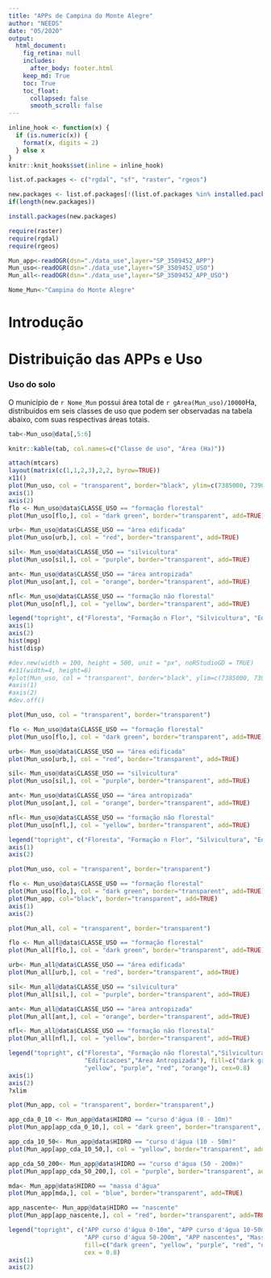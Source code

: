 ```yaml
---
title: "APPs de Campina do Monte Alegre"
author: "NEEDS"
date: "05/2020"
output: 
  html_document:
    fig_retina: null 
    includes:
      after_body: footer.html
    keep_md: True
    toc: True
    toc_float:
      collapsed: false
      smooth_scroll: false
---
```


```r
inline_hook <- function(x) {
  if (is.numeric(x)) {
    format(x, digits = 2)
  } else x
}
knitr::knit_hooks$set(inline = inline_hook)
```


```r
list.of.packages <- c("rgdal", "sf", "raster", "rgeos")

new.packages <- list.of.packages[!(list.of.packages %in% installed.packages()[,"Package"])]
if(length(new.packages)) 

install.packages(new.packages)
```

```r
require(raster)
require(rgdal)
require(rgeos)
```

```r
Mun_app<-readOGR(dsn="./data_use",layer="SP_3509452_APP")
Mun_uso<-readOGR(dsn="./data_use",layer="SP_3509452_USO")
Mun_all<-readOGR(dsn="./data_use",layer="SP_3509452_APP_USO")
```

```r
Nome_Mun<-"Campina do Monte Alegre"
```

# Introdução


# Distribuição das APPs e Uso 
### Uso do solo

  O município de `r Nome_Mun` possui área total de `r gArea(Mun_uso)/10000`Ha, distribuidos em seis classes de uso que podem ser observadas na tabela abaixo, com suas respectivas áreas totais.
```r
tab<-Mun_uso@data[,5:6]

knitr::kable(tab, col.names=c("Classe de uso", "Área (Ha)"))

```

```r
attach(mtcars)
layout(matrix(c(1,1,2,3),2,2, byrow=TRUE))
x11()
plot(Mun_uso, col = "transparent", border="black", ylim=c(7385000, 7390000), xlim=c(760000, 770000))
axis(1)
axis(2)
flo <- Mun_uso@data$CLASSE_USO == "formação florestal"
plot(Mun_uso[flo,], col = "dark green", border="transparent", add=TRUE)

urb<- Mun_uso@data$CLASSE_USO == "área edificada"
plot(Mun_uso[urb,], col = "red", border="transparent", add=TRUE)

sil<- Mun_uso@data$CLASSE_USO == "silvicultura"
plot(Mun_uso[sil,], col = "purple", border="transparent", add=TRUE)

ant<- Mun_uso@data$CLASSE_USO == "área antropizada"
plot(Mun_uso[ant,], col = "orange", border="transparent", add=TRUE)

nfl<- Mun_uso@data$CLASSE_USO == "formação não florestal"
plot(Mun_uso[nfl,], col = "yellow", border="transparent", add=TRUE)

legend("topright", c("Floresta", "Formação n Flor", "Silvicultura", "Edificacoes", "Area Antropizada"), fill=c("dark green", "yellow", "purple", "red", "orange"))
axis(1)
axis(2)
hist(mpg)
hist(disp)

#dev.new(width = 100, height = 500, unit = "px", noRStudioGD = TRUE)
#x11(width=4, height=6)
#plot(Mun_uso, col = "transparent", border="black", ylim=c(7385000, 7390000), xlim=c(760000, 770000))
#axis(1)
#axis(2)
#dev.off()

```


```r
plot(Mun_uso, col = "transparent", border="transparent")

flo <- Mun_uso@data$CLASSE_USO == "formação florestal"
plot(Mun_uso[flo,], col = "dark green", border="transparent", add=TRUE)

urb<- Mun_uso@data$CLASSE_USO == "área edificada"
plot(Mun_uso[urb,], col = "red", border="transparent", add=TRUE)

sil<- Mun_uso@data$CLASSE_USO == "silvicultura"
plot(Mun_uso[sil,], col = "purple", border="transparent", add=TRUE)

ant<- Mun_uso@data$CLASSE_USO == "área antropizada"
plot(Mun_uso[ant,], col = "orange", border="transparent", add=TRUE)

nfl<- Mun_uso@data$CLASSE_USO == "formação não florestal"
plot(Mun_uso[nfl,], col = "yellow", border="transparent", add=TRUE)

legend("topright", c("Floresta", "Formação n Flor", "Silvicultura", "Edificacoes", "Area Antropizada"), fill=c("dark green", "yellow", "purple", "red", "orange"))
axis(1)
axis(2)
```

```r

plot(Mun_uso, col = "transparent", border="transparent")

flo <- Mun_uso@data$CLASSE_USO == "formação florestal"
plot(Mun_uso[flo,], col = "dark green", border="transparent", add=TRUE)
plot(Mun_app, col="black", border="transparent", add=TRUE)
axis(1)
axis(2)

```

```r
plot(Mun_all, col = "transparent", border="transparent")

flo <- Mun_all@data$CLASSE_USO == "formação florestal"
plot(Mun_all[flo,], col = "dark green", border="transparent", add=TRUE)

urb<- Mun_all@data$CLASSE_USO == "área edificada"
plot(Mun_all[urb,], col = "red", border="transparent", add=TRUE)

sil<- Mun_all@data$CLASSE_USO == "silvicultura"
plot(Mun_all[sil,], col = "purple", border="transparent", add=TRUE)

ant<- Mun_all@data$CLASSE_USO == "área antropizada"
plot(Mun_all[ant,], col = "orange", border="transparent", add=TRUE)

nfl<- Mun_all@data$CLASSE_USO == "formação não florestal"
plot(Mun_all[nfl,], col = "yellow", border="transparent", add=TRUE)

legend("topright", c("Floresta", "Formação não florestal","Silvicultura",
                     "Edificacoes","Area Antropizada"), fill=c("dark green",
                     "yellow", "purple", "red", "orange"), cex=0.8)
axis(1)
axis(2)
?xlim
```

```r
plot(Mun_app, col = "transparent", border="transparent",)

app_cda_0_10 <- Mun_app@data$HIDRO == "curso d'água (0 - 10m)"
plot(Mun_app[app_cda_0_10,], col = "dark green", border="transparent", add=TRUE)

app_cda_10_50<- Mun_app@data$HIDRO == "curso d'água (10 - 50m)"
plot(Mun_app[app_cda_10_50,], col = "yellow", border="transparent", add=TRUE)

app_cda_50_200<- Mun_app@data$HIDRO == "curso d'água (50 - 200m)"
plot(Mun_app[app_cda_50_200,], col = "purple", border="transparent", add=TRUE)

mda<- Mun_app@data$HIDRO == "massa d'água"
plot(Mun_app[mda,], col = "blue", border="transparent", add=TRUE)

app_nascente<- Mun_app@data$HIDRO == "nascente"
plot(Mun_app[app_nascente,], col = "red", border="transparent", add=TRUE)

legend("topright", c("APP curso d'água 0-10m", "APP curso d'água 10-50m", 
                     "APP curso d'água 50-200m", "APP nascentes", "Massa d'água"),
                     fill=c("dark green", "yellow", "purple", "red", "orange"), 
                     cex = 0.8)
axis(1)
axis(2)
```



